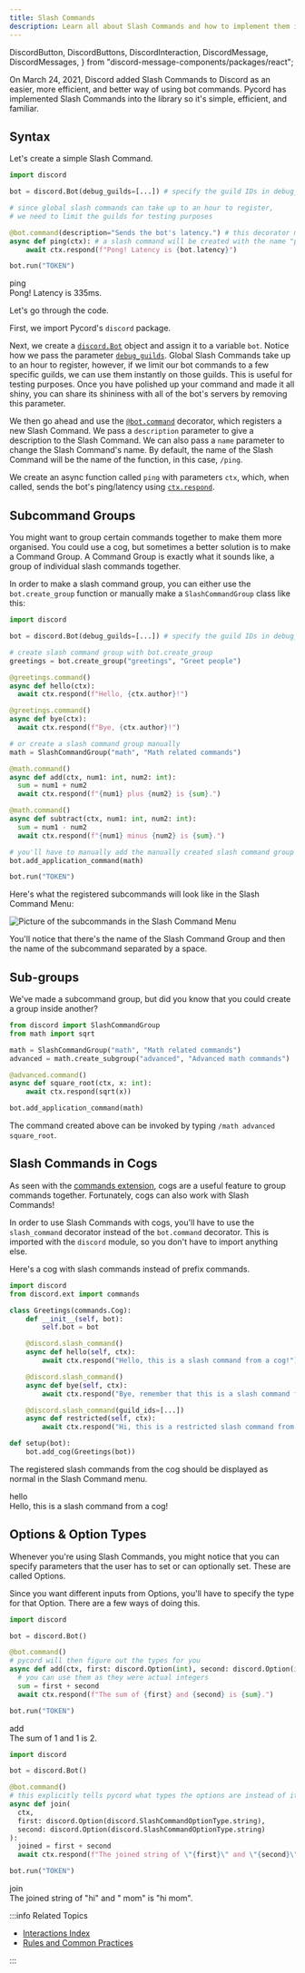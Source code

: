 ```yaml
---
title: Slash Commands
description: Learn all about Slash Commands and how to implement them into your Discord Bot with Pycord!
---
```


  DiscordButton,
  DiscordButtons,
  DiscordInteraction,
  DiscordMessage,
  DiscordMessages,
} from "discord-message-components/packages/react";



On March 24, 2021, Discord added Slash Commands to Discord as an easier, more efficient, and better way of using bot commands. Pycord has implemented Slash Commands into the library so it's simple, efficient, and familiar.

## Syntax

Let's create a simple Slash Command.

```py
import discord

bot = discord.Bot(debug_guilds=[...]) # specify the guild IDs in debug_guilds

# since global slash commands can take up to an hour to register,
# we need to limit the guilds for testing purposes

@bot.command(description="Sends the bot's latency.") # this decorator makes a slash command
async def ping(ctx): # a slash command will be created with the name "ping"
    await ctx.respond(f"Pong! Latency is {bot.latency}")

bot.run("TOKEN")
```

<DiscordMessages>
  <DiscordMessage author="Guide Bot" avatar="red" bot>
    <div slot="interactions">
      <DiscordInteraction author="Guide Man" avatar="green" command>
        ping
      </DiscordInteraction>
    </div>
    Pong! Latency is 335ms.
  </DiscordMessage>
</DiscordMessages>

<br />

Let's go through the code.

First, we import Pycord's `discord` package.

Next, we create a [`discord.Bot`](https://docs.pycord.dev/en/master/api.html#discord.Bot) object and assign it to a variable `bot`. Notice how we pass the parameter [`debug_guilds`](https://docs.pycord.dev/en/master/api.html#discord.Bot.debug_guilds). Global Slash Commands take up to an hour to register, however, if we limit our bot commands to a few specific guilds, we can use them instantly on those guilds. This is useful for testing purposes. Once you have polished up your command and made it all shiny, you can share its shininess with all of the bot's servers by removing this parameter.

We then go ahead and use the [`@bot.command`](https://docs.pycord.dev/en/master/api.html#discord.Bot.command) decorator, which registers a new Slash Command. We pass a `description` parameter to give a description to the Slash Command. We can also pass a `name` parameter to change the Slash Command's name. By default, the name of the Slash Command will be the name of the function, in this case, `/ping`.

We create an async function called `ping` with parameters `ctx`, which, when called, sends the bot's ping/latency using [`ctx.respond`](https://docs.pycord.dev/en/master/api.html#discord.ApplicationContext.respond).

## Subcommand Groups

You might want to group certain commands together to make them more organised. You could use a cog, but sometimes a better solution is to make a Command Group. A Command Group is exactly what it sounds like, a group of individual slash commands together.

In order to make a slash command group, you can either use the `bot.create_group` function or manually make a `SlashCommandGroup` class like this:

```python
import discord

bot = discord.Bot(debug_guilds=[...]) # specify the guild IDs in debug_guilds

# create slash command group with bot.create_group
greetings = bot.create_group("greetings", "Greet people")

@greetings.command()
async def hello(ctx):
  await ctx.respond(f"Hello, {ctx.author}!")

@greetings.command()
async def bye(ctx):
  await ctx.respond(f"Bye, {ctx.author}!")

# or create a slash command group manually
math = SlashCommandGroup("math", "Math related commands")

@math.command()
async def add(ctx, num1: int, num2: int):
  sum = num1 + num2
  await ctx.respond(f"{num1} plus {num2} is {sum}.")

@math.command()
async def subtract(ctx, num1: int, num2: int):
  sum = num1 - num2
  await ctx.respond(f"{num1} minus {num2} is {sum}.")

# you'll have to manually add the manually created slash command group
bot.add_application_command(math)

bot.run("TOKEN")
```

Here's what the registered subcommands will look like in the Slash Command Menu:

![Picture of the subcommands in the Slash Command Menu](../../assets/interactions/groups-and-subcommands.jpg)

You'll notice that there's the name of the Slash Command Group and then the name of the subcommand separated by a space.

## Sub-groups

We've made a subcommand group, but did you know that you could create a group inside another?

```python
from discord import SlashCommandGroup
from math import sqrt

math = SlashCommandGroup("math", "Math related commands")
advanced = math.create_subgroup("advanced", "Advanced math commands")

@advanced.command()
async def square_root(ctx, x: int):
    await ctx.respond(sqrt(x))

bot.add_application_command(math)
```

The command created above can be invoked by typing `/math advanced square_root`.

## Slash Commands in Cogs

As seen with the [commands extension](../../extensions/commands/cogs), cogs are a useful feature to group commands together. Fortunately, cogs can also work with Slash Commands!

In order to use Slash Commands with cogs, you'll have to use the `slash_command` decorator instead of the `bot.command` decorator. This is imported with the `discord` module, so you don't have to import anything else.

Here's a cog with slash commands instead of prefix commands.

```python title="./cogs/greetings.py"
import discord
from discord.ext import commands

class Greetings(commands.Cog):
    def __init__(self, bot):
        self.bot = bot

    @discord.slash_command()
    async def hello(self, ctx):
        await ctx.respond("Hello, this is a slash command from a cog!")

    @discord.slash_command()
    async def bye(self, ctx):
        await ctx.respond("Bye, remember that this is a slash command from a cog!")

    @discord.slash_command(guild_ids=[...])
    async def restricted(self, ctx):
        await ctx.respond("Hi, this is a restricted slash command from a cog!")

def setup(bot):
    bot.add_cog(Greetings(bot))
```

The registered slash commands from the cog should be displayed as normal in the Slash Command menu.

<DiscordMessages>
  <DiscordMessage author="Guide Bot" avatar="red" bot>
    <div slot="interactions">
      <DiscordInteraction author="Guide Man" avatar="green" command>
        hello
      </DiscordInteraction>
    </div>
    Hello, this is a slash command from a cog!
  </DiscordMessage>
</DiscordMessages>

## Options & Option Types

Whenever you're using Slash Commands, you might notice that you can specify parameters that the user has to set or can optionally set. These are called Options.

Since you want different inputs from Options, you'll have to specify the type for that Option. There are a few ways of doing this.

<Tabs>
  <TabItem value="0" label="Use type annotations and let Pycord figure out its type" default>

```python
import discord

bot = discord.Bot()

@bot.command()
# pycord will then figure out the types for you
async def add(ctx, first: discord.Option(int), second: discord.Option(int)):
  # you can use them as they were actual integers
  sum = first + second
  await ctx.respond(f"The sum of {first} and {second} is {sum}.")

bot.run("TOKEN")
```

<DiscordMessages>
  <DiscordMessage author="Guide Bot" avatar="red" bot>
    <div slot="interactions">
      <DiscordInteraction author="Guide Man" avatar="green" command>
        add
      </DiscordInteraction>
    </div>
    The sum of 1 and 1 is 2.
  </DiscordMessage>
</DiscordMessages>

  </TabItem>
  <TabItem value="1" label="Explicitly set the type using the SlashCommandOptionType enum">

```python title="Slash Command Type"
import discord

bot = discord.Bot()

@bot.command()
# this explicitly tells pycord what types the options are instead of it figuring it out by itself
async def join(
  ctx,
  first: discord.Option(discord.SlashCommandOptionType.string),
  second: discord.Option(discord.SlashCommandOptionType.string)
):
  joined = first + second
  await ctx.respond(f"The joined string of \"{first}\" and \"{second}\" is \"{joined}\".")

bot.run("TOKEN")
```

<DiscordMessages>
  <DiscordMessage author="Guide Bot" avatar="red" bot>
    <div slot="interactions">
      <DiscordInteraction author="Guide Man" avatar="green" command>
        join
      </DiscordInteraction>
    </div>
    The joined string of "hi" and " mom" is "hi mom".
  </DiscordMessage>
</DiscordMessages>

  </TabItem>
</Tabs>

:::info Related Topics

- [Interactions Index](../../interactions)
- [Rules and Common Practices](../../getting-started/rules-and-common-practices)

:::